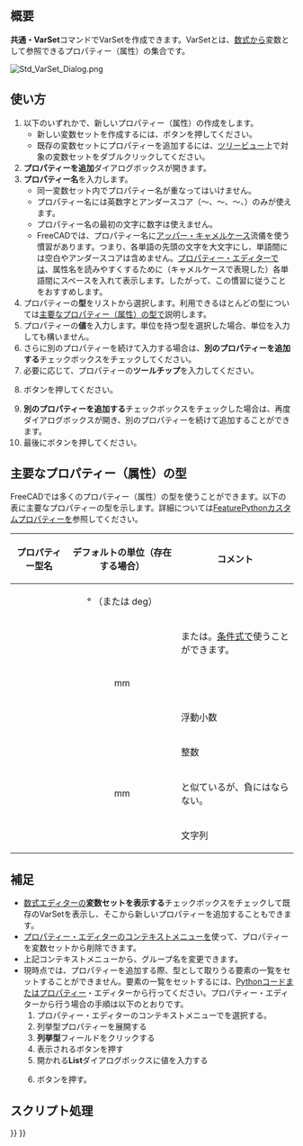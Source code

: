 <languages/>

{{Docnav/ja
|[[Std_LinkImportAll/ja|LinkImportAll]]
|[[Std_Expressions/ja|共通・Python式]]
|[[Std_Base/ja|共通ツール]]
|IconL=Std_LinkImportAll.svg
|IconR=
|IconC=Freecad.svg
}}

{{GuiCommand/ja
|Name=Std VarSet
|Name/ja=共通・変数セット
|Workbenches=全て
|Version=1.0
|SeeAlso=[[Spreadsheet_Workbench/ja|スプレッドシート・ワークベンチ]], [[DynamicData_Workbench|DynamicDataワークベンチ]]
}}

<span id="Description"></span>
== 概要 ==

'''共通・VarSet'''コマンドでVarSetを作成できます。VarSetとは、[[Expressions/ja|数式]]から変数として参照できるプロパティー（属性）の集合です。

[[Image:Std_VarSet_Dialog.png]]
{{Caption|プロパティー（属性）を追加するためのダイアログボックス}}

<span id="Usage"></span>
== 使い方 ==

# 以下のいずれかで、新しいプロパティー（属性）の作成をします。
#* 新しい変数セットを作成するには、{{Button|[[Image:Std_VarSet.svg|16px]] [[Std_VarSet/ja|変数セットを作成]]}}ボタンを押してください。
#* 既存の変数セットにプロパティーを追加するには、[[Tree_view/ja|ツリービュー]]上で対象の変数セットをダブルクリックしてください。
# '''プロパティーを追加'''ダイアログボックスが開きます。
# '''プロパティー名'''を入力します。
#* 同一変数セット内でプロパティー名が重なってはいけません。
#* プロパティー名には英数字とアンダースコア（{{incode|A}}〜{{incode|Z}}、{{incode|a}}〜{{incode|z}}、{{incode|0}}〜{{incode|9}}、{{incode|_}}）のみが使えます。
#* プロパティー名の最初の文字に数字は使えません。
#* FreeCADでは、プロパティー名に[https://ja.wikipedia.org/wiki/%E3%82%AD%E3%83%A3%E3%83%A1%E3%83%AB%E3%82%B1%E3%83%BC%E3%82%B9 アッパー・キャメルケース]流儀を使う慣習があります。つまり、各単語の先頭の文字を大文字にし、単語間には空白やアンダースコアは含めません。[[Property_editor/ja|プロパティー・エディター]]では、属性名を読みやすくするために（キャメルケースで表現した）各単語間にスペースを入れて表示します。したがって、この慣習に従うことをおすすめします。
# プロパティーの'''型'''をリストから選択します。利用できるほとんどの型については[[#Common_property_types|主要なプロパティー（属性）の型]]で説明します。
# プロパティーの'''値'''を入力します。単位を持つ型を選択した場合、単位を入力しても構いません。
# さらに別のプロパティーを続けて入力する場合は、'''別のプロパティーを追加する'''チェックボックスをチェックしてください。
# 必要に応じて、プロパティーの'''ツールチップ'''を入力してください。
# {{Button|OK}}ボタンを押してください。
# '''別のプロパティーを追加する'''チェックボックスをチェックした場合は、再度ダイアログボックスが開き、別のプロパティーを続けて追加することができます。
# 最後に{{Button|キャンセル}}ボタンを押してください。

<span id="Common_property_types"></span>
== 主要なプロパティー（属性）の型 ==

FreeCADでは多くのプロパティー（属性）の型を使うことができます。以下の表に主要なプロパティーの型を示します。詳細については[[FeaturePython_Custom_Properties/ja|FeaturePythonカスタムプロパティー]]を参照してください。

{| class="wikitable"
|-
! プロパティー型名 !! デフォルトの単位（存在する場合） !! コメント
|-
| {{Incode|App::PropertyAngle}} || style="text-align:center;" | ° （または deg） ||
|-
| {{Incode|App::PropertyBool}} ||  || {{TRUE}}または{{FALSE}}。[[Expressions/ja#Conditional_expressions|条件式]]で使うことができます。
|-
| {{Incode|App::PropertyDistance}} || style="text-align:center;" | mm ||
|-
| {{Incode|App::PropertyFloat}} ||  || 浮動小数
|-
| {{Incode|App::PropertyInteger}} ||  || 整数
|-
| {{Incode|App::PropertyLength}} || style="text-align:center;" | mm || {{Incode|App::PropertyDistance}}と似ているが、負にはならない。
|-
| {{Incode|App::PropertyString}} ||  || 文字列
|}

<span id="Notes"></span>
== 補足 ==

* [[Expressions/ja|数式エディター]]の'''変数セットを表示する'''チェックボックスをチェックして既存のVarSetを表示し、そこから新しいプロパティーを追加することもできます。
* [[Property_editor/ja|プロパティー・エディター]]の[[Property_editor/ja#Context_menu|コンテキストメニュー]]を使って、プロパティーを変数セットから削除できます。
* 上記コンテキストメニューから、グループ名を変更できます。
* 現時点では、プロパティーを追加する際、{{Incode|App::PropertyEnumeration}}型として取りうる要素の一覧をセットすることができません。要素の一覧をセットするには、[[FeaturePython_Custom_Properties#App::PropertyEnumeration|Pythonコード]]またはプロパティー・エディターから行ってください。プロパティー・エディターから行う場合の手順は以下のとおりです。
*# プロパティー・エディターのコンテキストメニューで{{MenuCommand|隠し項目を表示}}を選択する。
*# 列挙型プロパティーを展開する 
*# '''列挙型'''フィールドをクリックする 
*# 表示される{{Button|...}}ボタンを押す 
*# 開かれる'''List'''ダイアログボックスに値を入力する 
*# {{Button|OK}}ボタンを押す。

<span id="Scripting"></span>
== スクリプト処理 ==

{{Code|code=
import FreeCAD as App

doc = App.ActiveDocument

var_set = doc.addObject("App::VarSet", "VarSetName")
var_set.addProperty("App::PropertyInteger", "MyNumber")  # Property is added to the Base group.
var_set.MyNumber = 123
var_set.addProperty("App::PropertyString", "MyText", group="SomeGroup", doc="Some tooltip information")
var_set.MyText = "Abc"

doc.recompute()
}}


{{Docnav/ja
|[[Std_LinkImportAll/ja|LinkImportAll]]
|[[Std_Expressions/ja|共通・Python式]]
|[[Std_Base/ja|共通ツール]]
|IconL=Std_LinkImportAll.svg
|IconR=
|IconC=Freecad.svg
}}

{{Std_Base_navi{{#translation:}}}}
{{Userdocnavi{{#translation:}}}}